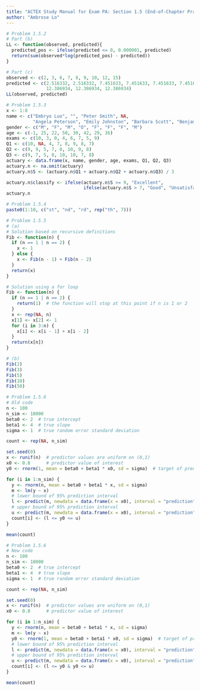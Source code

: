 ```yaml
---
title: "ACTEX Study Manual for Exam PA: Section 1.5 (End-of-Chapter Practice Problems)"
author: "Ambrose Lo"
---
```


```r
# Problem 1.5.2
# Part (b)
LL <- function(observed, predicted){
  predicted_pos <- ifelse(predicted <= 0, 0.000001, predicted)
  return(sum(observed*log(predicted_pos) - predicted))
}

# Part (c)
observed <- c(2, 3, 6, 7, 8, 9, 10, 12, 15)
predicted <- c(2.516332, 2.516332, 7.451633, 7.451633, 7.451633, 7.451633,
               12.386934, 12.386934, 12.386934)
LL(observed, predicted)
```


```r
# Problem 1.5.3
x <- 1:8
name <- c("Embryo Luo", "", "Peter Smith", NA,
          "Angela Peterson", "Emily Johnston", "Barbara Scott", "Benjamin Eng")
gender <- c("M", "F", "M", "O", "F", "F", "F", "M")
age <- c(-1, 25, 22, 50, 30, 42, 29, 36)
exams <- c(10, 3, 0, 4, 6, 7, 5, 9)
Q1 <- c(10, NA, 4, 7, 8, 9, 8, 7)
Q2 <- c(9, 9, 5, 7, 8, 10, 9, 8)
Q3 <- c(9, 7, 5, 8, 10, 10, 7, 8)
actuary <- data.frame(x, name, gender, age, exams, Q1, Q2, Q3)
actuary.n <- na.omit(actuary)
actuary.n$S <- (actuary.n$Q1 + actuary.n$Q2 + actuary.n$Q3) / 3

actuary.n$classify <- ifelse(actuary.n$S >= 9, "Excellent",
                             ifelse(actuary.n$S > 7, "Good", "Unsatisfactory"))
actuary.n
```


```r
# Problem 1.5.4
paste0(1:10, c("st", "nd", "rd", rep("th", 7)))
```


```r
# Problem 1.5.5
# (a)
# Solution based on recursive definitions
Fib <- function(n) {
  if (n == 1 | n == 2) {
    x <- 1
  } else {
    x <- Fib(n - 1) + Fib(n - 2)
  }
  return(x)
}

# Solution using a for loop
Fib <- function(n) {
  if (n == 1 | n == 2) {
    return(1)  # the function will stop at this point if n is 1 or 2
  }
  x <- rep(NA, n)
  x[1] <- x[2] <- 1
  for (i in 3:n) {
    x[i] <- x[i - 1] + x[i - 2]
  }
  return(x[n])
}

# (b)
Fib(2)
Fib(3)
Fib(5)
Fib(10)
Fib(50)
```


```r
# Problem 1.5.6
# Old code
n <- 100
n_sim <- 10000
beta0 <- 2  # true intercept
beta1 <- 4  # true slope
sigma <- 1  # true random error standard deviation 

count <- rep(NA, n_sim)

set.seed(0)
x <- runif(n)  # predictor values are uniform on (0,1)
x0 <- 0.8      # predictor value of interest
y0 <- rnorm(1, mean = beta0 + beta1 * x0, sd = sigma)  # target of prediction

for (i in 1:n_sim) {
  y <- rnorm(n, mean = beta0 + beta1 * x, sd = sigma)
  m <- lm(y ~ x)
  # lower bound of 95% prediction interval
  l <- predict(m, newdata = data.frame(x = x0), interval = "prediction")[, 2]
  # upper bound of 95% prediction interval
  u <- predict(m, newdata = data.frame(x = x0), interval = "prediction")[, 3]
  count[i] <- (l <= y0 <= u)
}

mean(count)
```


```r
# Problem 1.5.6
# New code
n <- 100
n_sim <- 10000
beta0 <- 2  # true intercept
beta1 <- 4  # true slope
sigma <- 1  # true random error standard deviation

count <- rep(NA, n_sim)

set.seed(0)
x <- runif(n)  # predictor values are uniform on (0,1)
x0 <- 0.8      # predictor value of interest

for (i in 1:n_sim) {
  y <- rnorm(n, mean = beta0 + beta1 * x, sd = sigma)
  m <- lm(y ~ x)
  y0 <- rnorm(1, mean = beta0 + beta1 * x0, sd = sigma)  # target of prediction
  # lower bound of 95% prediction interval
  l <- predict(m, newdata = data.frame(x = x0), interval = "prediction")[, 2]
  # upper bound of 95% prediction interval
  u <- predict(m, newdata = data.frame(x = x0), interval = "prediction")[, 3]
  count[i] <- (l <= y0 & y0 <= u)
}

mean(count)
```